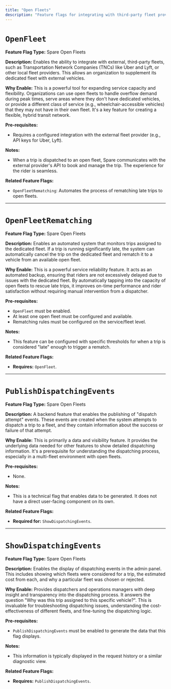 ```yaml
---
title: "Open Fleets"
description: "Feature flags for integrating with third-party fleet providers"
---
```


# `OpenFleet`

**Feature Flag Type:** Spare Open Fleets

**Description:** Enables the ability to integrate with external, third-party fleets, such as Transportation Network Companies (TNCs) like Uber and Lyft, or other local fleet providers. This allows an organization to supplement its dedicated fleet with external vehicles.

**Why Enable:** This is a powerful tool for expanding service capacity and flexibility. Organizations can use open fleets to handle overflow demand during peak times, serve areas where they don't have dedicated vehicles, or provide a different class of service (e.g., wheelchair-accessible vehicles) that they may not have in their own fleet. It's a key feature for creating a flexible, hybrid transit network.

**Pre-requisites:**
- Requires a configured integration with the external fleet provider (e.g., API keys for Uber, Lyft).

**Notes:**
- When a trip is dispatched to an open fleet, Spare communicates with the external provider's API to book and manage the trip. The experience for the rider is seamless.

**Related Feature Flags:**
- `OpenFleetRematching`: Automates the process of rematching late trips to open fleets.

---

# `OpenFleetRematching`

**Feature Flag Type:** Spare Open Fleets

**Description:** Enables an automated system that monitors trips assigned to the dedicated fleet. If a trip is running significantly late, the system can automatically cancel the trip on the dedicated fleet and rematch it to a vehicle from an available open fleet.

**Why Enable:** This is a powerful service reliability feature. It acts as an automated backup, ensuring that riders are not excessively delayed due to issues with the dedicated fleet. By automatically tapping into the capacity of open fleets to rescue late trips, it improves on-time performance and rider satisfaction without requiring manual intervention from a dispatcher.

**Pre-requisites:**
- `OpenFleet` must be enabled.
- At least one open fleet must be configured and available.
- Rematching rules must be configured on the service/fleet level.

**Notes:**
- This feature can be configured with specific thresholds for when a trip is considered "late" enough to trigger a rematch.

**Related Feature Flags:**
- **Requires:** `OpenFleet`.

---

# `PublishDispatchingEvents`

**Feature Flag Type:** Spare Open Fleets

**Description:** A backend feature that enables the publishing of "dispatch attempt" events. These events are created when the system attempts to dispatch a trip to a fleet, and they contain information about the success or failure of that attempt.

**Why Enable:** This is primarily a data and visibility feature. It provides the underlying data needed for other features to show detailed dispatching information. It's a prerequisite for understanding the dispatching process, especially in a multi-fleet environment with open fleets.

**Pre-requisites:**
- None.

**Notes:**
- This is a technical flag that enables data to be generated. It does not have a direct user-facing component on its own.

**Related Feature Flags:**
- **Required for:** `ShowDispatchingEvents`.

---

# `ShowDispatchingEvents`

**Feature Flag Type:** Spare Open Fleets

**Description:** Enables the display of dispatching events in the admin panel. This includes showing which fleets were considered for a trip, the estimated cost from each, and why a particular fleet was chosen or rejected.

**Why Enable:** Provides dispatchers and operations managers with deep insight and transparency into the dispatching process. It answers the question "Why was this trip assigned to this specific vehicle?". This is invaluable for troubleshooting dispatching issues, understanding the cost-effectiveness of different fleets, and fine-tuning the dispatching logic.

**Pre-requisites:**
- `PublishDispatchingEvents` must be enabled to generate the data that this flag displays.

**Notes:**
- This information is typically displayed in the request history or a similar diagnostic view.

**Related Feature Flags:**
- **Requires:** `PublishDispatchingEvents`.
